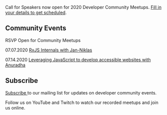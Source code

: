 
<Card>

<Text my={20}>Call for Speakers now open for 2020 Developer Community Meetups. <a href="https://forms.gle/25rCPEE6WwsjMQSs7" target="_blank" rel="noopener noreferrer">Fill in your details to get scheduled</a>.</Text>

## Community Events

RSVP Open for Community Meetups 

<Text my={20}>07.07.2020  <a href="https://www.eventbrite.com/e/javascript-and-friends-online-meetup-tickets-109037873214" target="_blank" rel="noopener noreferrer">RxJS Internals with Jan-Niklas</a></Text>

<Text my={20}>07.14.2020  <a href="https://www.eventbrite.com/e/javascript-and-friends-online-meetup-tickets-109041827040" target="_blank" rel="noopener noreferrer">Leveraging JavaScript to develop accessible websites with Anuradha</a></Text>

## Subscribe

<a href="http://eepurl.com/gubqeb" target="_blank" rel="noopener noreferrer">Subscribe </a>to our mailing list for updates on developer community events. 

Follow us on YouTube and Twitch to watch our recorded meetups and join us online.

</Card>
